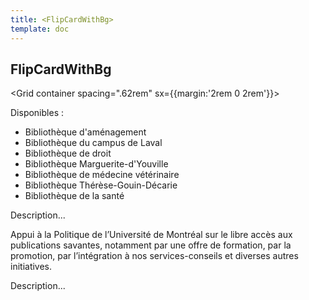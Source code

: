 ```yaml
---
title: <FlipCardWithBg>
template: doc
---
```



<Section>

# FlipCardWithBg

  <Grid container spacing=".62rem" sx={{margin:'2rem 0 2rem'}}>
    <Grid>
      <FlipCardWithBg
        title="Ambassadrice du libre accès"
        Icon={Megaphone}
      >
        <p>Disponibles :</p>
        <ul>
          <li>Bibliothèque d'aménagement</li>
          <li>Bibliothèque du campus de Laval</li>
          <li>Bibliothèque de droit</li>
          <li>Bibliothèque Marguerite-d'Youville</li>
          <li>Bibliothèque de médecine vétérinaire</li>
          <li>Bibliothèque Thérèse-Gouin-Décarie</li>
          <li>Bibliothèque de la santé</li>
        </ul>
      </FlipCardWithBg>
    </Grid>
    <Grid>
      <FlipCardWithBg
        title="Achats de licence Adobe Creative Cloud"
        Icon={HandCoins}
      >
        Description...
      </FlipCardWithBg>
    </Grid>
    <Grid>
      <FlipCardWithBg
        title="Financement de projet en libre accès"
        bg="vertFonce"
        Icon={ArrowsOut}
      >
        <p>Appui à la Politique de l’Université de Montréal sur le libre accès aux publications savantes, notamment par une offre de formation, par la promotion, par l’intégration à nos services-conseils et diverses autres initiatives.</p>
      </FlipCardWithBg>
    </Grid>
    <Grid>
      <FlipCardWithBg
        title="Postes de travail actif"
        bg="rose300"
        Icon={Megaphone}
      >
        Description...
      </FlipCardWithBg>
    </Grid>
  </Grid>

</Section>
